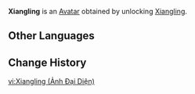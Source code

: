 {{About|the Avatar|the playable character|Xiangling}}
{{Avatar Infobox
|title    = Xiangling
|id       = 600
|image    = Xiangling Avatar.png
|type     = Character
|features = Xiangling
|obtain   = Unlock [[Xiangling]]
}}
'''Xiangling''' is an [[Avatar]] obtained by unlocking [[Xiangling]].

==Other Languages==
{{Other Languages|Xiangling}}

==Change History==
{{Change History|1.0}}

[[vi:Xiangling (Ảnh Đại Diện)]]